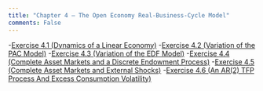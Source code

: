 ```yaml
---
title: "Chapter 4 – The Open Economy Real-Business-Cycle Model"
comments: False
---
```


-[Exercise 4.1 (Dynamics of a Linear Economy)](4_1.qmd)
-[Exercise 4.2 (Variation of the PAC Model)](4_2.qmd)
-[Exercise 4.3 (Variation of the EDF Model)](4_3.qmd)
-[Exercise 4.4 (Complete Asset Markets and a Discrete Endowment Process)](4_4.qmd)
-[Exercise 4.5 (Complete Asset Markets and External Shocks)](4_5.qmd)
-[Exercise 4.6 (An AR(2) TFP Process And Excess Consumption Volatility)](4_6.qmd)
